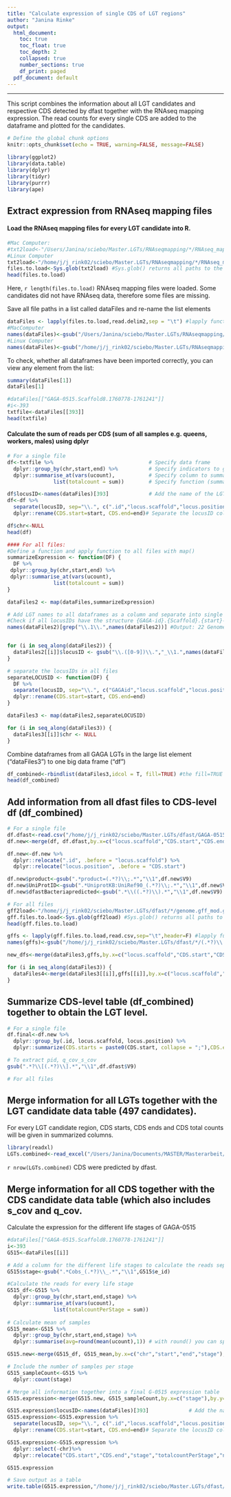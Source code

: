 ```yaml
---
title: "Calculate expression of single CDS of LGT regions"
author: "Janina Rinke"
output: 
  html_document:
    toc: true
    toc_float: true
    toc_depth: 2
    collapsed: true
    number_sections: true
    df_print: paged
  pdf_document: default
---
```

<STYLE TYPE="text/css">
<!--
  td{
    font-family: Arial;
    font-size: 8pt;
    padding:0px;
    cellpadding="0";
    cellspacing="0"
  }
  th {
    font-family: Arial;
    font-size: 8pt;
    height: 20px;
    font-weight: bold;
    text-align: right;
    background-color: #ccccff;
  }
  table {
    border-spacing: 0px;
    border-collapse: collapse;
  }
--->
</STYLE>
---

This script combines the information about all LGT candidates and respective CDS detected by dfast together with the RNAseq mapping expression. The read counts for every single CDS are added to the dataframe and plotted for the candidates.

```r
# Define the global chunk options
knitr::opts_chunk$set(echo = TRUE, warning=FALSE, message=FALSE)
```

```r
library(ggplot2)
library(data.table)
library(dplyr)
library(tidyr)
library(purrr)
library(ape)
```

## Extract expression from RNAseq mapping files

#### Load the RNAseq mapping files for every LGT candidate into R.
```r
#Mac Computer:
#txt2load<-"/Users/Janina/sciebo/Master.LGTs/RNAseqmapping/*/RNAseq_mapping_count_summary.txt"
#Linux Computer
txt2load<-"/home/j/j_rink02/sciebo/Master.LGTs/RNAseqmapping/*/RNAseq_mapping_count_summary.txt"
files.to.load<-Sys.glob(txt2load) #Sys.glob() returns all paths to the files based on a wildcard pattern in our file paths
head(files.to.load)
```

Here, `r length(files.to.load)` RNAseq mapping files were loaded. Some candidates did not have RNAseq data, therefore some files are missing.

Save all file paths in a list called dataFiles and re-name the list elements
```r
dataFiles <- lapply(files.to.load,read.delim2,sep = "\t") #lapply function to read all files and save them as dataframes
#MacComputer
names(dataFiles)<-gsub("/Users/Janina/sciebo/Master.LGTs/RNAseqmapping/(.*?)\\.fa.*","\\1",files.to.load) # gsub() selectively replaces multiple occurrences of a text within an R string ("search term", "replacement term",string searched) 
#Linux Computer
names(dataFiles)<-gsub("/home/j/j_rink02/sciebo/Master.LGTs/RNAseqmapping/(.*?)\\.fa.*","\\1",files.to.load)
```

To check, whether all dataframes have been imported correctly, you can view any element from the list:
```r
summary(dataFiles[1])
dataFiles[1]
```


```r
#dataFiles[["GAGA-0515.Scaffold8.1760778-1761241"]]
#i<-393
txtfile<-dataFiles[[393]]
head(txtfile)
```


#### Calculate the sum of reads per CDS (sum of all samples e.g. queens, workers, males) using dplyr
```r
# For a single file
df<-txtfile %>%                               # Specify data frame
  dplyr::group_by(chr,start,end) %>%          # Specify indicators to group on 
  dplyr::summarise_at(vars(ucount),           # Specify column to summarize based on the group indicators
               list(totalcount = sum))        # Specify function (summarize as a list and save in column "totalcount")

df$locusID<-names(dataFiles)[393]             # Add the name of the LGT by adding a column called "locusID" 
df<-df %>% 
  separate(locusID, sep="\\.", c(".id","locus.scaffold","locus.position")) %>% 
  dplyr::rename(CDS.start=start, CDS.end=end)# Separate the locusID column into .id, scaffold and CDS position

df$chr<-NULL
head(df)
```

```r
#### For all files: 
#Define a function and apply function to all files with map()
summarizeExpression <- function(DF) {
  DF %>% 
 dplyr::group_by(chr,start,end) %>%          
 dplyr::summarise_at(vars(ucount),          
               list(totalcount = sum))
}

dataFiles2 <- map(dataFiles,summarizeExpression)

# Add LGT names to all dataframes as a column and separate into single columns with GAGAid, Scaffold and CDS coordinate.
#Check if all locusIDs have the structure {GAGA-id}.{Scaffold}.{start}-{stop}
names(dataFiles2)[grep("\\.1\\.",names(dataFiles2))] #Output: 22 Genomes with different structure e.g. "OUT-0001.WHNR01000088.1.32800-34183"


for (i in seq_along(dataFiles2)) {
  dataFiles2[[i]]$locusID <- gsub("\\.([0-9])\\.","_\\1.",names(dataFiles2)[i])
}

# separate the locusIDs in all files
separateLOCUSID <- function(DF) {
  DF %>% 
  separate(locusID, sep="\\.", c("GAGAid","locus.scaffold","locus.position")) %>% 
  dplyr::rename(CDS.start=start, CDS.end=end)  
}

dataFiles3 <- map(dataFiles2,separateLOCUSID)

for (i in seq_along(dataFiles3)) {
  dataFiles3[[i]]$chr <- NULL
}
```

Combine dataframes from all GAGA LGTs in the large list element ("dataFiles3") to one big data frame ("df")
```r
df_combined<-rbindlist(dataFiles3,idcol = T, fill=TRUE) #the fill=TRUE option fills missing columns
head(df_combined)
```

## Add information from all dfast files to CDS-level df (df_combined)
```r
# For a single file
df.dfast<-read.csv("/home/j/j_rink02/sciebo/Master.LGTs/dfast/GAGA-0515.Scaffold8.1760778-1761241.fa/genome.gff_mod.gff",sep="\t",header=F)
df.new<-merge(df, df.dfast,by.x=c("locus.scaffold","CDS.start","CDS.end"),by.y=c("V1","V4","V5"),all.x=T,all.y=T)

df.new<-df.new %>%
  dplyr::relocate(".id", .before = "locus.scaffold") %>%
  dplyr::relocate("locus.position", .before = "CDS.start")

df.new$product<-gsub(".*product=(.*?)\\;.*","\\1",df.new$V9)
df.new$UniProtID<-gsub(".*UniprotKB:UniRef90_(.*?)\\;.*","\\1",df.new$V9)
df.new$dfastBacteriapredicted<-gsub(".*\\((.*?)\\).*","\\1",df.new$V9)

# For all files
gff2load<-"/home/j/j_rink02/sciebo/Master.LGTs/dfast/*/genome.gff_mod.gff"
gff.files.to.load<-Sys.glob(gff2load) #Sys.glob() returns all paths to the files based on a wildcard pattern in our file paths
head(gff.files.to.load)

gffs <- lapply(gff.files.to.load,read.csv,sep="\t",header=F) #lapply function to read all files and save them as dataframes
names(gffs)<-gsub("/home/j/j_rink02/sciebo/Master.LGTs/dfast/*/(.*?)\\.fa.*","\\1",gff.files.to.load)

new_dfs<-merge(dataFiles3,gffs,by.x=c("locus.scaffold","CDS.start","CDS.end"),by.y=c("seqid","start","end"),all.x=T,all.y=T)

for (i in seq_along(dataFiles3)) {
  dataFiles4<-merge(dataFiles3[[i]],gffs[[i]],by.x=c("locus.scaffold","CDS.start","CDS.end"),by.y=c("seqid","start","end"),all.x=T,all.y=T)
}
```





## Summarize CDS-level table (df_combined) together to obtain the LGT level.
```r
# For a single file
df.final<-df.new %>%  
  dplyr::group_by(.id, locus.scaffold, locus.position) %>% 
  dplyr::summarize(CDS.starts = paste0(CDS.start, collapse = ";"),CDS.ends = paste0(CDS.end, collapse = ";"),CDS.totalcounts = paste0(totalcount, collapse = ";"),CDS.products = paste0(product, collapse = ";"),CDS.UniProtIDs = paste0(UniProtID, collapse = ";"),dfast.donor = paste0(dfastBacteriapredicted, collapse = ";")) 

# To extract pid, q_cov_s_cov
gsub(".*?\\[(.*?)\\].*","\\1",df.dfast$V9)

# For all files


```


## Merge information for all LGTs together with the LGT candidate data table (497 candidates).
For every LGT candidate region, CDS starts, CDS ends and CDS total counts will be given in summarized columns.
```r
library(readxl)
LGTs.combined<-read_excel("/Users/Janina/Documents/MASTER/Masterarbeit/lgt/0_data/LGTs.combined.dfast.xlsx")
```

`r nrow(LGTs.combined)` CDS were predicted by dfast.





## Merge information for all CDS together with the CDS candidate data table (which also includes s_cov and q_cov.


Calculate the expression for the different life stages of GAGA-0515
```r
#dataFiles[["GAGA-0515.Scaffold8.1760778-1761241"]]
i<-393
G515<-dataFiles[[i]]

# Add a column for the different life stages to calculate the reads separately for every life stage
G515$stage<-gsub(".*Cobs_(.*?)\\_.*","\\1",G515$e_id)

#Calculate the reads for every life stage
G515_df<-G515 %>%                               
  dplyr::group_by(chr,start,end,stage) %>%           
  dplyr::summarise_at(vars(ucount),         
               list(totalcountPerStage = sum)) 
  
# Calculate mean of samples
G515_mean<-G515 %>%
  dplyr::group_by(chr,start,end,stage) %>% 
  dplyr::summarise(avg=round(mean(ucount),1)) # with round() you can specify how many decimal places you want

G515.new<-merge(G515_df, G515_mean,by.x=c("chr","start","end","stage"),by.y=c("chr","start","end","stage"),all.x=T,all.y=T)

# Include the number of samples per stage
G515_sampleCount<-G515 %>%
  dplyr::count(stage) 

# Merge all information together into a final G-0515 expression table
G515.expression<-merge(G515.new, G515_sampleCount,by.x=c("stage"),by.y=c("stage"),all.x=T,all.y=T)

G515.expression$locusID<-names(dataFiles)[393]             # Add the name of the LGT by adding a column called "locusID" 
G515.expression<-G515.expression %>% 
  separate(locusID, sep="\\.", c(".id","locus.scaffold","locus.position")) %>% 
  dplyr::rename(CDS.start=start, CDS.end=end)# Separate the locusID column into .id, scaffold and CDS position

G515.expression<-G515.expression %>%
  dplyr::select(-chr)%>%
  dplyr::relocate("CDS.start","CDS.end","stage","totalcountPerStage","n","avg", .after = "locus.position")

G515.expression

# Save output as a table
write.table(G515.expression,"/home/j/j_rink02/sciebo/Master.LGTs/dfast/GAGA-0515.Scaffold8.1760778-1761241.fa/G515.expression.tsv",sep="\t",quote = F,row.names = F)
```







